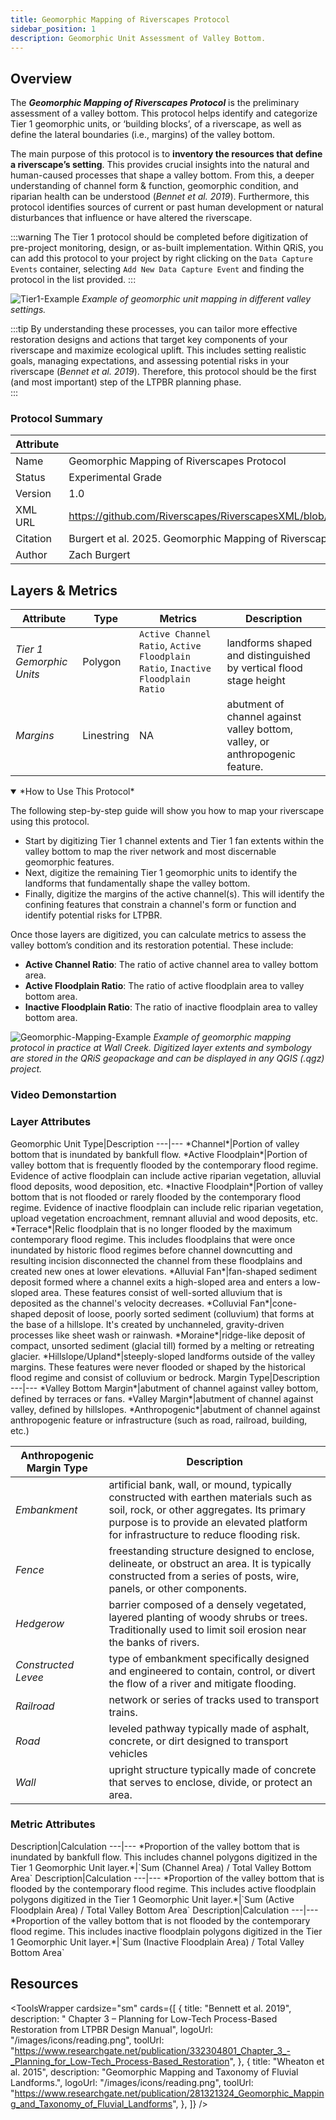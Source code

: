```yaml
---
title: Geomorphic Mapping of Riverscapes Protocol
sidebar_position: 1
description: Geomorphic Unit Assessment of Valley Bottom. 
---
```


## Overview 

The ***Geomorphic Mapping of Riverscapes Protocol*** is the preliminary assessment of a valley bottom. This protocol helps identify and categorize Tier 1 geomorphic units, or ‘building blocks’, of a riverscape, as well as define the lateral boundaries (i.e., margins) of the valley bottom.

The main purpose of this protocol is to **inventory the resources that define a riverscape’s setting**. This provides crucial insights into the natural and human-caused processes that shape a valley bottom. From this, a deeper understanding of channel form & function, geomorphic condition, and riparian health can be understood (*Bennet et al. 2019*). Furthermore, this protocol identifies sources of current or past human development or natural disturbances that influence or have altered the riverscape. 

:::warning
The Tier 1 protocol should be completed before digitization of pre-project monitoring, design, or as-built implementation. Within QRiS, you can add this protocol to your project by right clicking on the `Data Capture Events` container, selecting `Add New Data Capture Event` and finding the protocol in the list provided. 
:::

![Tier1-Example](/images/technical-reference/metrics/Tier1-GeoUnits-Slide.png)
*Example of geomorphic unit mapping in different valley settings.*

:::tip
By understanding these processes, you can tailor more effective restoration designs and actions that target key components of your riverscape and maximize ecological uplift. This includes setting realistic goals, managing expectations, and assessing potential risks in your riverscape (*Bennet et al. 2019*). Therefore, this protocol should be the first (and most important) step of the LTPBR planning phase.  
:::

### Protocol Summary

Attribute|Value
---|---
Name|Geomorphic Mapping of Riverscapes Protocol
Status|Experimental Grade
Version|1.0
XML URL|https://github.com/Riverscapes/RiverscapesXML/blob/master/QRiS/protocols/riverscape_geomorphic_mapping_protocol.xml
Citation|Burgert et al. 2025. Geomorphic Mapping of Riverscapes Protocol. Prepared by Anabranch Solutions. 
Author|Zach Burgert  

## Layers & Metrics

Attribute|Type|Metrics|Description
---|---|---|---
*Tier 1 Gemorphic Units*|Polygon|`Active Channel Ratio`, `Active Floodplain Ratio`, `Inactive Floodplain Ratio`|landforms shaped and distinguished by vertical flood stage height 
*Margins*|Linestring|NA|abutment of channel against valley bottom, valley, or anthropogenic feature. 

<details open>
<summary>*How to Use This Protocol*</summary>

The following step-by-step guide will show you how to map your riverscape using this protocol. 

- Start by digitizing Tier 1 channel extents and Tier 1 fan extents within the valley bottom to map the river network and most discernable geomorphic features.  
- Next, digitize the remaining Tier 1 geomorphic units to identify the landforms that fundamentally shape the valley bottom. 
- Finally, digitize the margins of the active channel(s). This will identify the confining features that constrain a channel's form or function and identify potential risks for LTPBR.  

Once those layers are digitized, you can calculate metrics to assess the valley bottom’s condition and its restoration potential. These include: 
 
- **Active Channel Ratio**: The ratio of active channel area to valley bottom area.  
- **Active Floodplain Ratio**: The ratio of active floodplain area to valley bottom area.
- **Inactive Floodplain Ratio**: The ratio of inactive floodplain area to valley bottom area.
</details>

![Geomorphic-Mapping-Example](/images/technical-reference/metrics/geomorphic-mapping-protocol.png)
*Example of geomorphic mapping protocol in practice at Wall Creek. Digitized layer extents and symbology are stored in the QRiS geopackage and can be displayed in any QGIS (.qgz) project.*

### Video Demonstartion

<YouTubeEmbed videoId="yS7huAxrJp8" />

### Layer Attributes 

<Tabs>
  <TabItem value="Tier 1 Geomorphic Units" label="Tier 1 Geomorphic Units" default>
    Geomorphic Unit Type|Description
---|---
*Channel*|Portion of valley bottom that is inundated by bankfull flow.
*Active Floodplain*|Portion of valley bottom that is frequently flooded by the contemporary flood regime. Evidence of active floodplain can include active riparian vegetation, alluvial flood deposits, wood deposition, etc. 
*Inactive Floodplain*|Portion of valley bottom that is not flooded or rarely flooded by  the contemporary flood regime. Evidence of inactive floodplain can include relic riparian vegetation, upload vegetation encroachment, remnant alluvial and wood deposits, etc.  
*Terrace*|Relic floodplain that is no longer flooded by the maximum contemporary flood regime. This includes floodplains that were once inundated by historic flood regimes before channel downcutting and resulting incision disconnected the channel from these floodplains and created new ones at lower elevations.  
*Alluvial Fan*|fan-shaped sediment deposit formed where a channel exits a high-sloped area and enters a low-sloped area. These features consist of well-sorted alluvium that is deposited as the channel's velocity decreases.
*Colluvial Fan*|cone-shaped deposit of loose, poorly sorted sediment (colluvium) that forms at the base of a hillslope. It's created by unchanneled, gravity-driven processes like sheet wash or rainwash.
*Moraine*|ridge-like deposit of compact, unsorted sediment (glacial till) formed by a melting or retreating glacier. 
*Hillslope/Upland*|steeply-sloped landforms outside of the valley margins. These features were never flooded or shaped by the historical flood regime and consist of colluvium or bedrock.  
  </TabItem>
  <TabItem value="margins" label="Margins">
    Margin Type|Description
---|--- 
*Valley Bottom Margin*|abutment of channel against valley bottom, defined by terraces or fans. 
*Valley Margin*|abutment of channel against valley, defined by hillslopes.
*Anthropogenic*|abutment of channel against anthropogenic feature or infrastructure (such as road, railroad, building, etc.)

Anthropogenic Margin Type|Description
---|---
*Embankment*|artificial bank, wall, or mound, typically constructed with earthen materials such as soil, rock, or other aggregates. Its primary purpose is to provide an elevated platform for infrastructure to reduce flooding risk. 
*Fence*|freestanding structure designed to enclose, delineate, or obstruct an area. It is typically constructed from a series of posts, wire, panels, or other components. 
*Hedgerow*|barrier composed of a densely vegetated, layered planting of woody shrubs or trees. Traditionally used to limit soil erosion near the banks of rivers. 
*Constructed Levee*|type of embankment specifically designed and engineered to contain, control, or divert the flow of a river and mitigate flooding. 
*Railroad*|network or series of tracks used to transport trains. 
*Road*|leveled pathway typically made of asphalt, concrete, or dirt designed to transport vehicles 
*Wall*|upright structure typically made of concrete that serves to enclose, divide, or protect an area. 
  </TabItem>
</Tabs>

### Metric Attributes

<Tabs>
  <TabItem value="Active Channel Ratio" label="Active Channel Ratio" default>
  Description|Calculation
  ---|---
  *Proportion of the valley bottom that is inundated by bankfull flow. This includes channel polygons digitized in the Tier 1 Geomorphic Unit layer.*|`Sum (Channel Area) / Total Valley Bottom Area` 
  </TabItem>
  <TabItem value="Active Floodplain Ratio" label="Active Floodplain Ratio">
  Description|Calculation
  ---|---
  *Proportion of the valley bottom that is flooded by the contemporary flood regime. This includes active floodplain polygons digitized in the Tier 1 Geomorphic Unit layer.*|`Sum (Active Floodplain Area) / Total Valley Bottom Area`
  </TabItem>
  <TabItem value="Inactive Floodplain Ratio" label="Inactive Floodplain Ratio">
  Description|Calculation
  ---|---
  *Proportion of the valley bottom that is not flooded by the contemporary flood regime. This includes inactive floodplain polygons digitized in the Tier 1 Geomorphic Unit layer.*|`Sum (Inactive Floodplain Area) / Total Valley Bottom Area`
  </TabItem>
</Tabs>

## Resources

<ToolsWrapper
    cardsize="sm"
    cards={[
        {
        title: "Bennett et al. 2019",
        description: " Chapter 3 – Planning for Low-Tech Process-Based Restoration from LTPBR Design Manual",
        logoUrl: "/images/icons/reading.png",
        toolUrl: "https://www.researchgate.net/publication/332304801_Chapter_3_-_Planning_for_Low-Tech_Process-Based_Restoration",
       },
               {
        title: "Wheaton et al. 2015",
        description: "Geomorphic Mapping and Taxonomy of Fluvial Landforms.",
        logoUrl: "/images/icons/reading.png",
        toolUrl: "https://www.researchgate.net/publication/281321324_Geomorphic_Mapping_and_Taxonomy_of_Fluvial_Landforms",
       },
    ]}
    />
